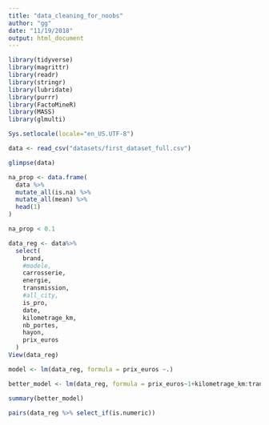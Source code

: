 ```yaml
---
title: "data_cleaning_for_noobs"
author: "gg"
date: "11/19/2018"
output: html_document
---
```


```r
library(tidyverse)
library(magrittr)
library(readr)
library(stringr)
library(lubridate)
library(purrr)
library(FactoMineR)
library(MASS)
library(glmulti)

Sys.setlocale(locale="en_US.UTF-8")
```


```r
data <- read_csv("datasets/first_dataset_full.csv")

glimpse(data)

na_prop <- data.frame(
  data %>% 
  mutate_all(is.na) %>% 
  mutate_all(mean) %>% 
  head(1)
)

na_prop < 0.1

data_reg <- data%>% 
  select(
    brand,
    #modele,
    carrosserie,
    energie,
    transmission,
    #all_city,
    is_pro,
    date,
    kilometrage_km,
    nb_portes,
    hayon,
    prix_euros
  )
View(data_reg)

model <- lm(data_reg, formula = prix_euros ~.)

better_model <- lm(data_reg, formula = prix_euros~1+kilometrage_km:transmission+kilometrage_km:date+nb_portes:brand+nb_portes:carrosserie+nb_portes:energie+nb_portes:transmission+nb_portes:is_pro+nb_portes:date+nb_portes:kilometrage_km+hayon:brand+hayon:carrosserie)

summary(better_model)

pairs(data_reg %>% select_if(is.numeric))
```

```r

```

